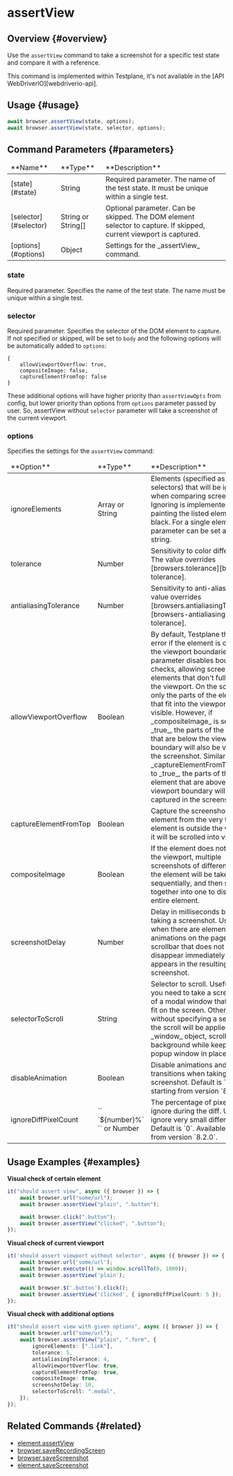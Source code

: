 
# assertView

## Overview {#overview}

Use the `assertView` command to take a screenshot for a specific test state and compare it with a reference.

<Admonition type="info">
    This command is implemented within Testplane, it's not available in the [API
    WebDriverIO][webdriverio-api].
</Admonition>

## Usage {#usage}

```typescript
await browser.assertView(state, options);
await browser.assertView(state, selector, options);
```

## Command Parameters {#parameters}

<table>
<thead>
<tr><td>**Name**</td><td>**Type**</td><td>**Description**</td></tr>
</thead>
<tbody>
<tr><td>[state](#state)</td><td>String</td><td>Required parameter. The name of the test state. It must be unique within a single test.</td></tr>
<tr><td>[selector](#selector)</td><td>String or String[]</td><td>Optional parameter. Can be skipped. The DOM element selector to capture. If skipped, current viewport is captured.</td></tr>
<tr><td>[options](#options)</td><td>Object</td><td>Settings for the _assertView_ command.</td></tr>

</tbody>
</table>

### state

Required parameter. Specifies the name of the test state. The name must be unique within a single test.

### selector

Required parameter. Specifies the selector of the DOM element to capture. If not specified or skipped, will be set to `body` and the following options will be automatically added to `options`: 
```
{
    allowViewportOverflow: true,
    compositeImage: false,
    captureElementFromTop: false
}
``` 
These additional options will have higher priority than `assertViewOpts` from config, but lower priority than options from `options` parameter passed by user.
So, assertView without `selector` parameter will take a screenshot of the current viewport.


### options

Specifies the settings for the `assertView` command:

<table>
    <thead>
        <tr>
            <td>**Option**</td>
            <td>**Type**</td>
            <td>**Description**</td>
        </tr>
    </thead>
    <tbody>
        <tr>
            <td>ignoreElements</td>
            <td>Array or String</td>
            <td>
                Elements (specified as selectors) that will be ignored when comparing screenshots.
                Ignoring is implemented by painting the listed elements black. For a single element,
                the parameter can be set as a string.
            </td>
        </tr>
        <tr>
            <td>tolerance</td>
            <td>Number</td>
            <td>
                Sensitivity to color differences. The value overrides
                [browsers.tolerance][browsers-tolerance].
            </td>
        </tr>
        <tr>
            <td>antialiasingTolerance</td>
            <td>Number</td>
            <td>
                Sensitivity to anti-aliasing. The value overrides
                [browsers.antialiasingTolerance][browsers-antialiasing-tolerance].
            </td>
        </tr>
        <tr>
            <td>allowViewportOverflow</td>
            <td>Boolean</td>
            <td>
                By default, Testplane throws an error if the element is outside the viewport
                boundaries. This parameter disables boundary checks, allowing screenshots of
                elements that don't fully fit in the viewport. On the screenshot, only the parts of
                the element that fit into the viewport will be visible. However, if _compositeImage_
                is set to _true_, the parts of the element that are below the viewport boundary will
                also be visible in the screenshot. Similarly, if _captureElementFromTop_ is set to
                _true_, the parts of the element that are above the viewport boundary will also be
                captured in the screenshot.
            </td>
        </tr>
        <tr>
            <td>captureElementFromTop</td>
            <td>Boolean</td>
            <td>
                Capture the screenshot of the element from the very top. If the element is outside
                the viewport, it will be scrolled into view.
            </td>
        </tr>
        <tr>
            <td>compositeImage</td>
            <td>Boolean</td>
            <td>
                If the element does not fit into the viewport, multiple screenshots of different
                parts of the element will be taken sequentially, and then stitched together into one
                to display the entire element.
            </td>
        </tr>
        <tr>
            <td>screenshotDelay</td>
            <td>Number</td>
            <td>
                Delay in milliseconds before taking a screenshot. Useful when there are elements
                with animations on the page, or a scrollbar that does not disappear immediately and
                appears in the resulting screenshot.
            </td>
        </tr>
        <tr>
            <td>selectorToScroll</td>
            <td>String</td>
            <td>
                Selector to scroll. Useful when you need to take a screenshot of a modal window that
                doesn’t fit on the screen. Otherwise, without specifying a selector, the scroll will
                be applied to the _window_ object, scrolling the background while keeping the popup
                window in place.
            </td>
        </tr>
        <tr>
            <td>disableAnimation</td>
            <td>Boolean</td>
            <td>
                Disable animations and transitions when taking a screenshot. Default is `true`
                starting from version `8.0.0`.
            </td>
        </tr>
        <tr>
            <td>ignoreDiffPixelCount</td>
            <td>`` `${number}%` `` or Number</td>
            <td>
                The percentage of pixels to ignore during the diff. Useful to ignore very small
                differences. Default is `0`. Available starting from version `8.2.0`.
            </td>
        </tr>
    </tbody>
</table>

## Usage Examples {#examples}

**Visual check of certain element**

```typescript
it("should assert view", async ({ browser }) => {
    await browser.url("some/url");
    await browser.assertView("plain", ".button");

    await browser.click(".button");
    await browser.assertView("clicked", ".button");
});
```

**Visual check of current viewport**

```typescript
it('should assert viewport without selector', async ({ browser }) => {
    await browser.url('some/url');
    await browser.execute(() => window.scrollTo(0, 1000));
    await browser.assertView('plain'); 

    await browser.$('.button').click();
    await browser.assertView('clicked', { ignoreDiffPixelCount: 5 }); 
});
```

**Visual check with additional options**

```typescript
it("should assert view with given options", async ({ browser }) => {
    await browser.url("some/url");
    await browser.assertView("plain", ".form", {
        ignoreElements: [".link"],
        tolerance: 5,
        antialiasingTolerance: 4,
        allowViewportOverflow: true,
        captureElementFromTop: true,
        compositeImage: true,
        screenshotDelay: 10,
        selectorToScroll: ".modal",
    });
});
```

## Related Commands {#related}

-   [element.assertView](../../element/assertView)
-   [browser.saveRecordingScreen](../saveRecordingScreen)
-   [browser.saveScreenshot](../saveScreenshot)
-   [element.saveScreenshot](../../element/saveScreenshot)

[webdriverio-api]: https://webdriver.io/docs/api
[browsers-tolerance]: ../../../config/browsers#tolerance
[browsers-antialiasing-tolerance]: ../../../config/browsers#antialiasing_tolerance
